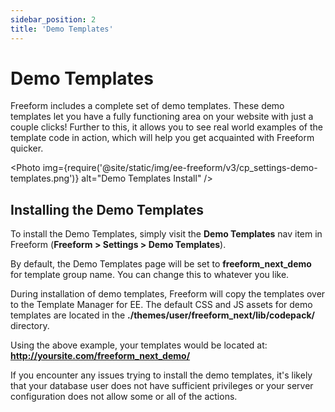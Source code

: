 ```yaml
---
sidebar_position: 2
title: 'Demo Templates'
---
```



# Demo Templates

Freeform includes a complete set of demo templates. These demo templates let you have a fully functioning area on your website with just a couple clicks! Further to this, it allows you to see real world examples of the template code in action, which will help you get acquainted with Freeform quicker.

<Photo
  img={require('@site/static/img/ee-freeform/v3/cp_settings-demo-templates.png')}
  alt="Demo Templates Install"
/>

## Installing the Demo Templates

To install the Demo Templates, simply visit the **Demo Templates** nav item in Freeform (**Freeform > Settings > Demo Templates**).

By default, the Demo Templates page will be set to **freeform_next_demo** for template group name. You can change this to whatever you like.

During installation of demo templates, Freeform will copy the templates over to the Template Manager for EE. The default CSS and JS assets for demo templates are located in the **./themes/user/freeform_next/lib/codepack/** directory.

Using the above example, your templates would be located at:
**http://yoursite.com/freeform_next_demo/**

If you encounter any issues trying to install the demo templates, it's likely that your database user does not have sufficient privileges or your server configuration does not allow some or all of the actions.
